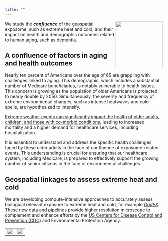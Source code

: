 ```yaml
---
title: ""
---
```


![](img/confluence2.png){style="float: right;" fig-alt="" fig-align="right" width="150"}

We study the ***confluence*** of the geospatial exposome, such as extreme heat and cold, and their impact on health and demographic outcomes related to human aging, such as dementia.

## A confluence of factors in aging and health outcomes

Nearly ten percent of Americans over the age of 65 are grappling with challenges linked to aging. This demographic, which includes a substantial number of Medicare beneficiaries, is notably vulnerable to health issues. This concern is growing as the population of older Americans is projected to nearly double by 2050. Simultaneously, the severity and frequency of extreme environmental changes, such as intense heatwaves and cold spells, are hypothesized to intensify.

[Extreme weather events can significantly impact the health of older adults, children, and those with co-morbid conditions](https://www.cdc.gov/disasters/extremeheat/specificgroups.html), leading to increased mortality and a higher demand for healthcare services, including hospitalization.

It is essential to understand and address the specific health challenges faced by these older adults in the face of confluence of exposome-related events. This understanding is crucial for ensuring that our healthcare system, including Medicare, is prepared to effectively support the growing number of senior citizens in the face of environmental challenges.

## Geospatial linkages to assess extreme heat and cold

We are developing compute-intensive approaches to accurately assess biological relevant exposure to extreme heat and cold, for example [*GridEX*](posts/intro_gridex.html)*.* These new data and pipelines provide higher resolution microscope to complement and enhance efforts by the [US Centers for Disease Control and Prevention (CDC](https://ephtracking.cdc.gov/Applications/heatTracker/)) and Environmental Protection Agency.

|                  |                  |
|------------------|------------------|
| ![](img/ece.jpg) | ![](img/ehe.jpg) |
